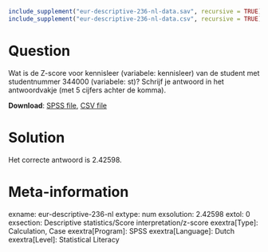 ```r
include_supplement("eur-descriptive-236-nl-data.sav", recursive = TRUE)
include_supplement("eur-descriptive-236-nl-data.csv", recursive = TRUE)
```

Question
========
Wat is de Z-score voor kennisleer (variabele: kennisleer) van de student met studentnummer 344000 (variabele: st)? Schrijf je antwoord in het antwoordvakje (met 5 cijfers achter de komma).

**Download**: [SPSS file](eur-descriptive-236-nl-data.sav), [CSV file](eur-descriptive-236-nl-data.csv)


Solution
========
Het correcte antwoord is 2.42598.


Meta-information
================
exname: eur-descriptive-236-nl
extype: num
exsolution: 2.42598
extol: 0
exsection: Descriptive statistics/Score interpretation/z-score
exextra[Type]: Calculation, Case
exextra[Program]: SPSS
exextra[Language]: Dutch
exextra[Level]: Statistical Literacy
